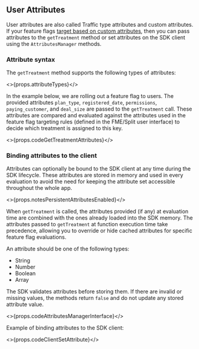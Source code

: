 ## User Attributes

User attributes are also called Traffic type attributes and custom attributes. If your feature flags [target based on custom attributes](https://help.split.io/hc/en-us/articles/360020793231-Target-with-custom-attributes), then you can pass attributes to the `getTreatment` method or set attributes on the SDK client using the `AttributesManager` methods.

### Attribute syntax

The `getTreatment` method supports the following types of attributes:

<>{props.attributeTypes}</>

In the example below, we are rolling out a feature flag to users. The provided attributes `plan_type`, `registered_date`, `permissions`, `paying_customer`, and `deal_size` are passed to the `getTreatment` call. These attributes are compared and evaluated against the attributes used in the feature flag targeting rules (defined in the FME/Split user interface) to decide which treatment is assigned to this key.

<>{props.codeGetTreatmentAttributes}</>

### Binding attributes to the client

Attributes can optionally be bound to the SDK client at any time during the SDK lifecycle. These attributes are stored in memory and used in every evaluation to avoid the need for keeping the attribute set accessible throughout the whole app.

<>{props.notesPersistentAttributesEnabled}</>

When `getTreatment` is called, the attributes provided (if any) at evaluation time are combined with the ones already loaded into the SDK memory. The attributes passed to `getTreatment` at function execution time take precedence, allowing you to override or hide cached attributes for specific feature flag evaluations.

An attribute should be one of the following types:
- String
- Number
- Boolean
- Array

The SDK validates attributes before storing them. If there are invalid or missing values, the methods return `false` and do not update any stored attribute value.

<>{props.codeAttributesManagerInterface}</>

Example of binding attributes to the SDK client:

<>{props.codeClientSetAttribute}</>